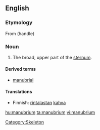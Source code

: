 {{wikipedia}}
==English==

===Etymology===
From {{etyl|la}} {{term|manubrium}} (handle)

===Noun===
{{en-noun|manubria|pl2=manubriums}}

# {{anatomy}} The broad, upper part of the [[sternum]].

====Derived terms====
*[[manubrial]]

====Translations====
{{top}}
*Finnish: [[rintalasta|rintalastan]] [[kahva]]
{{bottom}}

[[Category:Skeleton]]

[[hu:manubrium]]
[[ta:manubrium]]
[[vi:manubrium]]